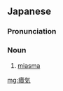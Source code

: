 {{also|瘴氣|瘴气}}

==Japanese==
{{wikipedia|lang=ja}}
{{ja-kanjitab|しょう|き|yomi=o}}

===Pronunciation===
{{ja-pron|acc=a|y=ko|しょうき}}

===Noun===
{{ja-noun|しょうき|hhira=しやうき}}

# [[miasma]]

[[mg:瘴気]]